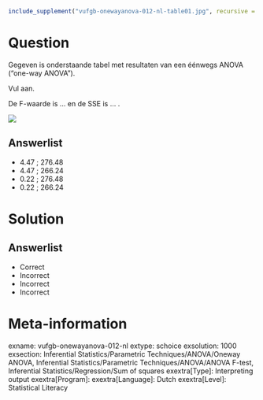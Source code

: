 ```{r, echo = FALSE, results = "hide"}
include_supplement("vufgb-onewayanova-012-nl-table01.jpg", recursive = TRUE)
```

Question
========

Gegeven is onderstaande tabel met resultaten van een éénwegs ANOVA (“one-way ANOVA”). 

Vul aan. 

De F-waarde is ... en de SSE is ... .

![](vufgb-onewayanova-012-nl-table01.jpg)
  
Answerlist
----------
* 4.47 ; 276.48
* 4.47 ; 266.24
* 0.22 ; 276.48
* 0.22 ; 266.24

Solution
========

Answerlist
----------
* Correct
* Incorrect
* Incorrect
* Incorrect

Meta-information
================
exname: vufgb-onewayanova-012-nl
extype: schoice
exsolution: 1000
exsection: Inferential Statistics/Parametric Techniques/ANOVA/Oneway ANOVA, Inferential Statistics/Parametric Techniques/ANOVA/ANOVA F-test, Inferential Statistics/Regression/Sum of squares
exextra[Type]: Interpreting output
exextra[Program]: 
exextra[Language]: Dutch
exextra[Level]: Statistical Literacy